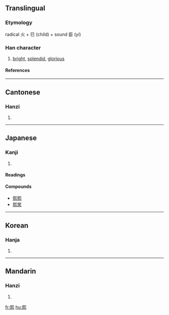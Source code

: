 {{see|煕|熈|焈|凞}}

==Translingual==
===Etymology===
radical 火 + 巳 (child) + sound 臣 (yí)
===Han character===
{{Han char|rn=86|rad=火|as=10|sn=14|four=7733<sub>1</sub>|canj=尸山火 (SUF), X尸山火 (XSUF)}}
# [[bright]], [[splendid]], [[glorious]]
====References====
{{Han ref|kx=0678.161|hdz=32226.060|uh=7199|ud=29081|bh=BAB3|bd=47795}}

----
==Cantonese==
===Hanzi===
{{yue-hanzi|jyut=|y=hei1}}
# {{defn|Cantonese}}

----
==Japanese==
===Kanji===
{{ja-kanji|grade=|rs=火10}}
# {{defn|Japanese}} 
====Readings====
{{ja-readings|on=[[き]] (ki)|kun=[[ひかり]] (hikari), [[ひかる]] (hikaru)}}

====Compounds====
*[[熙熙]]
*[[熙笑]]

----
==Korean==
===Hanja===
{{ko-hanja|hangeul=희|eumhun=|rv=hui|mr=hŭi|y=huy}}
# {{defn|Korean}}

----
==Mandarin==
===Hanzi===
{{cmn-hanzi|pin=[[xī]] (xi1), [[yí]] (yi2)|wg=hsi<sup>1</sup>, i<sup>2</sup>}}
# {{defn|Mandarin}}

[[fr:熙]]
[[hu:熙]]
